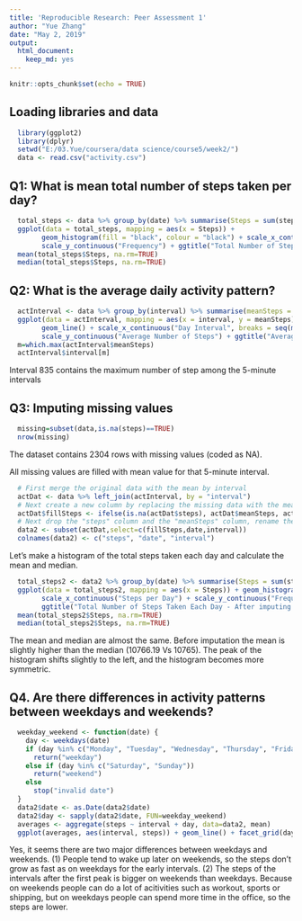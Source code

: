 ---
title: 'Reproducible Research: Peer Assessment 1'
author: "Yue Zhang"
date: "May 2, 2019"
output:
  html_document: 
    keep_md: yes
---

```{r setup, include=FALSE}
knitr::opts_chunk$set(echo = TRUE)
```

## Loading libraries and data
```{r loaddata}
  library(ggplot2)
  library(dplyr)
  setwd("E:/03.Yue/coursera/data science/course5/week2/")
  data <- read.csv("activity.csv")
```

## Q1: What is mean total number of steps taken per day?
```{r}
  total_steps <- data %>% group_by(date) %>% summarise(Steps = sum(steps))
  ggplot(data = total_steps, mapping = aes(x = Steps)) + 
        geom_histogram(fill = "black", colour = "black") + scale_x_continuous("Steps per Day") +                 
        scale_y_continuous("Frequency") + ggtitle("Total Number of Steps Taken Each Day")
  mean(total_steps$Steps, na.rm=TRUE)
  median(total_steps$Steps, na.rm=TRUE)
```

## Q2: What is the average daily activity pattern?
```{r}
  actInterval <- data %>% group_by(interval) %>% summarise(meanSteps = mean(steps, na.rm = TRUE))
  ggplot(data = actInterval, mapping = aes(x = interval, y = meanSteps)) + 
        geom_line() + scale_x_continuous("Day Interval", breaks = seq(min(actInterval$interval), max(actInterval$interval), 200)) +
        scale_y_continuous("Average Number of Steps") + ggtitle("Average Number of Steps Taken by Interval")
  m=which.max(actInterval$meanSteps)
  actInterval$interval[m]
```
Interval 835 contains the maximum number of step among the 5-minute intervals

## Q3: Imputing missing values
```{r}
  missing=subset(data,is.na(steps)==TRUE)
  nrow(missing)
```
The dataset contains 2304 rows with missing values (coded as NA).


All missing values are filled with mean value for that 5-minute interval.
```{r}
  # First merge the original data with the mean by interval
  actDat <- data %>% left_join(actInterval, by = "interval")
  # Next create a new column by replacing the missing data with the mean
  actDat$fillSteps <- ifelse(is.na(actDat$steps), actDat$meanSteps, actDat$steps)
  # Next drop the "steps" column and the "meanSteps" column, rename the "fillSteps" column to "steps"
  data2 <- subset(actDat,select=c(fillSteps,date,interval))
  colnames(data2) <- c("steps", "date", "interval")
```

Let's make a histogram of the total steps taken each day and calculate the mean and median.
```{r}
  total_steps2 <- data2 %>% group_by(date) %>% summarise(Steps = sum(steps))
  ggplot(data = total_steps2, mapping = aes(x = Steps)) + geom_histogram(fill = "red", colour = "black") + 
        scale_x_continuous("Steps per Day") + scale_y_continuous("Frequency") + 
        ggtitle("Total Number of Steps Taken Each Day - After imputing the Missing Values")
  mean(total_steps2$Steps, na.rm=TRUE)
  median(total_steps2$Steps, na.rm=TRUE)

```
The mean and median are almost the same. Before imputation the mean is slightly higher than the median (10766.19 Vs 10765). The peak of the histogram shifts slightly to the left, and the histogram becomes more symmetric.

## Q4. Are there differences in activity patterns between weekdays and weekends?
```{r}
  weekday_weekend <- function(date) {
    day <- weekdays(date)
    if (day %in% c("Monday", "Tuesday", "Wednesday", "Thursday", "Friday"))
      return("weekday")
    else if (day %in% c("Saturday", "Sunday"))
      return("weekend")
    else
      stop("invalid date")
  }
  data2$date <- as.Date(data2$date)
  data2$day <- sapply(data2$date, FUN=weekday_weekend)
  averages <- aggregate(steps ~ interval + day, data=data2, mean)
  ggplot(averages, aes(interval, steps)) + geom_line() + facet_grid(day ~ .) + xlab("5-minute interval") + ylab("Number of steps")
```

Yes, it seems there are two major differences between weekdays and weekends. 
(1) People tend to wake up later on weekends, so the steps don't grow as fast as on weekdays for the early intervals. 
(2) The steps of the intervals after the first peak is bigger on weekends than weekdays. Because on weekends people can do a lot of acitivities such as workout, sports or shipping, but on weekdays people can spend more time in the office, so the steps are lower. 